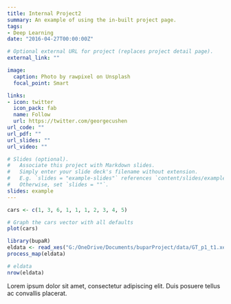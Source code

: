 ```yaml
---
title: Internal Project2
summary: An example of using the in-built project page.
tags:
- Deep Learning
date: "2016-04-27T00:00:00Z"

# Optional external URL for project (replaces project detail page).
external_link: ""

image:
  caption: Photo by rawpixel on Unsplash
  focal_point: Smart

links:
- icon: twitter
  icon_pack: fab
  name: Follow
  url: https://twitter.com/georgecushen
url_code: ""
url_pdf: ""
url_slides: ""
url_video: ""

# Slides (optional).
#   Associate this project with Markdown slides.
#   Simply enter your slide deck's filename without extension.
#   E.g. `slides = "example-slides"` references `content/slides/example-slides.md`.
#   Otherwise, set `slides = ""`.
slides: example
---
```

```r
cars <- c(1, 3, 6, 1, 1, 1, 2, 3, 4, 5)

# Graph the cars vector with all defaults
plot(cars)

library(bupaR)
eldata <- read_xes("G:/OneDrive/Documents/buparProject/data/GT_p1_t1.xes")
process_map(eldata)

# eldata
nrow(eldata)


```




Lorem ipsum dolor sit amet, consectetur adipiscing elit. Duis posuere tellus ac convallis placerat. 
